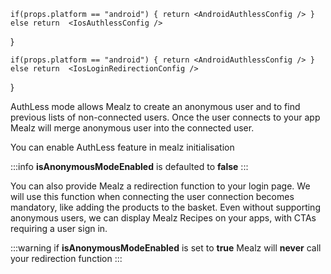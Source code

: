 




    if(props.platform == "android") { return <AndroidAuthlessConfig /> } else return  <IosAuthlessConfig />
}

    if(props.platform == "android") { return <AndroidAuthlessConfig /> } else return  <IosLoginRedirectionConfig />
}


AuthLess mode allows Mealz to create an anonymous user and to find previous lists of non-connected users.
Once the user connects to your app Mealz will merge anonymous user into the connected user.

You can enable AuthLess feature in mealz initialisation

<AuthlessConfig platform= {props.platform}/>

:::info
**isAnonymousModeEnabled** is defaulted to **false**
:::

You can also provide Mealz a redirection function to your login page. We will use this function when connecting the user connection becomes mandatory, like adding the products to the basket. Even without supporting anonymous users, we can display Mealz Recipes on your apps, with CTAs requiring a user sign in. 

<LoginRedirectionConfig platform= {props.platform}/>

:::warning
 if **isAnonymousModeEnabled** is set to **true** Mealz will **never** call your redirection function
:::
